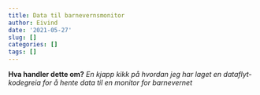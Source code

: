 ```yaml
---
title: Data til barnevernsmonitor
author: Eivind
date: '2021-05-27'
slug: []
categories: []
tags: []
---
```


__Hva handler dette om?__ _En kjapp kikk på hvordan jeg har laget en dataflyt-kodegreia for å hente data til en monitor for barnevernet_ 